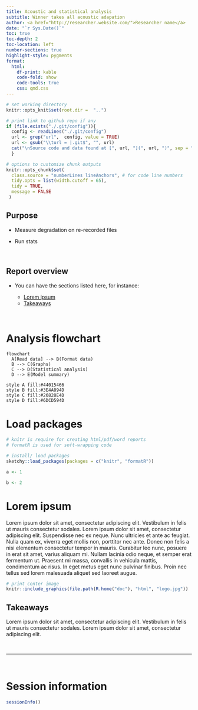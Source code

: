 ```yaml
---
title: Acoustic and statistical analysis
subtitle: Winner takes all acoustic adapation
author: <a href="http://researcher.website.com/">Researcher name</a>
date: "`r Sys.Date()`"
toc: true
toc-depth: 2
toc-location: left
number-sections: true
highlight-style: pygments
format:
  html:
    df-print: kable
    code-fold: show
    code-tools: true
    css: qmd.css
---
```




```r

# set working directory 
knitr::opts_knit$set(root.dir =  "..")

```

```r

# print link to github repo if any
if (file.exists("./.git/config")){
  config <- readLines("./.git/config")
  url <- grep("url",  config, value = TRUE)
  url <- gsub("\\turl = |.git$", "", url)
  cat("\nSource code and data found at [", url, "](", url, ")", sep = "")
  }

```

```r

# options to customize chunk outputs
knitr::opts_chunk$set(
  class.source = "numberLines lineAnchors", # for code line numbers
  tidy.opts = list(width.cutoff = 65), 
  tidy = TRUE,
  message = FALSE
 )

```


<!-- skyblue box -->

::: {.alert .alert-info}

# Purpose {.unnumbered .unlisted}

- Measure degradation on re-recorded files

- Run stats

:::

&nbsp; 


<!-- light brown box -->
::: {.alert .alert-warning}

# Report overview {.unnumbered .unlisted}

- You can have the sections listed here, for instance:

  - [Lorem ipsum](#lorem-ipsum)
  - [Takeaways](#takeaways)

:::

&nbsp;

# Analysis flowchart {.unnumbered .unlisted}
```mermaid
flowchart
  A[Read data] --> B(Format data) 
  B --> C(Graphs)
  C --> D(Statistical analysis)
  D --> E(Model summary) 

style A fill:#44015466
style B fill:#3E4A894D
style C fill:#26828E4D
style D fill:#6DCD594D

```


# Load packages {.unnumbered .unlisted}

```r

# knitr is require for creating html/pdf/word reports
# formatR is used for soft-wrapping code

# install/ load packages
sketchy::load_packages(packages = c("knitr", "formatR"))

```

```r


a <- 1

b <- 2
```

# Lorem ipsum

Lorem ipsum dolor sit amet, consectetur adipiscing elit. Vestibulum in felis ut mauris consectetur sodales. Lorem ipsum dolor sit amet, consectetur adipiscing elit. Suspendisse nec ex neque. Nunc ultricies et ante ac feugiat. Nulla quam ex, viverra eget mollis non, porttitor nec ante. Donec non felis a nisi elementum consectetur tempor in mauris. Curabitur leo nunc, posuere in erat sit amet, varius aliquam mi. Nullam lacinia odio neque, et semper erat fermentum ut. Praesent mi massa, convallis in vehicula mattis, condimentum ac risus. In eget metus eget nunc pulvinar finibus. Proin nec tellus sed lorem malesuada aliquet sed laoreet augue. 

```r

# print center image
knitr::include_graphics(file.path(R.home("doc"), "html", "logo.jpg"))

```

<!-- '&nbsp;' adds blank space -->



<!-- light green box -->

::: {.alert .alert-success}

# Takeaways {.unnumbered .unlisted}

Lorem ipsum dolor sit amet, consectetur adipiscing elit. Vestibulum in felis ut mauris consectetur sodales. Lorem ipsum dolor sit amet, consectetur adipiscing elit.

::: 

&nbsp;

<!-- '---' adds a gray vertical line -->

---

&nbsp; 
 
 <!-- add packages used, system details and versions  -->
 
# Session information {.unnumbered .unlisted}

```r

sessionInfo()

```
